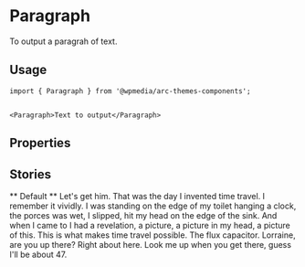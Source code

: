 

<Meta title="Components/Paragraph" component={Paragraph} />

# Paragraph

To output a paragrah of text.

## Usage

```
import { Paragraph } from '@wpmedia/arc-themes-components';


<Paragraph>Text to output</Paragraph>
```

## Properties

<Props of={Paragraph} />

## Stories

** Default **
<Preview>
	<Story name="Default">
		<Paragraph>Let's get him. That was the day I invented time travel. I remember it vividly. I was standing on the edge of my toilet hanging a clock, the porces was wet, I slipped, hit my head on the edge of the sink. And when I came to I had a revelation, a picture, a picture in my head, a picture of this. This is what makes time travel possible. The flux capacitor. Lorraine, are you up there? Right about here. Look me up when you get there, guess I'll be about 47.</Paragraph>
	</Story>
</Preview>
